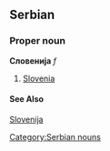 ==Serbian==

===Proper noun===
'''Словенија''' ''f''
# [[Slovenia]]

====See Also====
[[Slovenija]]

[[Category:Serbian nouns]]